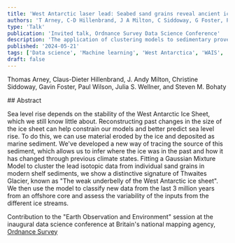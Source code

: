 ```yaml
---
title: 'West Antarctic laser lead: Seabed sand grains reveal ancient ice sheets'
authors: 'T Arney, C-D Hillenbrand, J A Milton, C Siddoway, G Foster, P Wilson, J S Wellner, S M Bohaty' 
type: 'Talk'
publication: 'Invited talk, Ordnance Survey Data Science Conference'
description: 'The application of clustering models to sedimentary provenance proxies for past climate research'
published: '2024-05-21'
tags: ['Data science', 'Machine learning', 'West Antarctica', 'WAIS', 'Pb', 'lead', 'K-feldspar', 'feldspar', 'Kfs', 'Thwaites']
draft: false
---
```


Thomas Arney, Claus-Dieter Hillenbrand, J. Andy Milton, Christine Siddoway, Gavin Foster, Paul Wilson, Julia S. Wellner, and Steven M. Bohaty


<InfoBox>
## Abstract

Sea level rise depends on the stability of the West Antarctic Ice Sheet, which we still know little about. Reconstructing past changes in the size of the ice sheet can help constrain our models and better predict sea level rise. To do this, we can use material eroded by the ice and deposited as marine sediment. We've developed a new way of tracing the source of this sediment, which allows us to infer where the ice was in the past and how it has changed through previous climate states. Fitting a Gaussian Mixture Model to cluster the lead isotopic data from individual sand grains in modern shelf sediments, we show a distinctive signature of Thwaites Glacier, known as "The weak underbelly of the West Antarctic ice sheet". We then use the model to classify new data from the last 3 million years from an offshore core and assess the variability of the inputs from the different ice streams.
</InfoBox>

Contribution to the "Earth Observation and Environment" session at the inaugural data science conference at Britain's national mapping agency, [Ordnance Survey](https://www.ordnancesurvey.co.uk/)